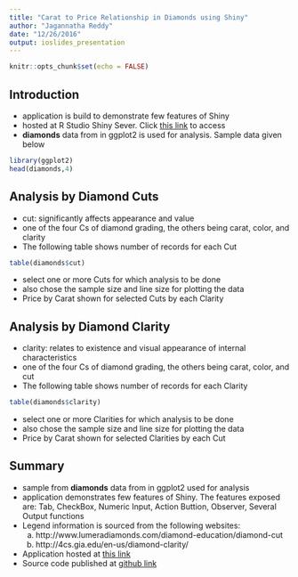 ```yaml
---
title: "Carat to Price Relationship in Diamonds using Shiny"
author: "Jagannatha Reddy"
date: "12/26/2016"
output: ioslides_presentation
---
```


```r
knitr::opts_chunk$set(echo = FALSE)
```

## Introduction
- application is build to demonstrate few features of Shiny
- hosted at R Studio Shiny Sever. Click <a href="https://jaganrn.shinyapps.io/DataScience-DevelopingDataProducts-ShinyProject/">this link</a> to access 
- **diamonds** data from in ggplot2 is used for analysis. Sample data given below

```r
library(ggplot2)
head(diamonds,4)
```

## Analysis by Diamond Cuts
- cut: significantly affects appearance and value
- one of the four Cs of diamond grading, the others being carat, color, and clarity
- The following table shows number of records for each Cut
```r
table(diamonds$cut)
```
- select one or more Cuts for which analysis to be done
- also chose the sample size and line size for plotting the data
- Price by Carat shown for selected Cuts by each Clarity

## Analysis by Diamond Clarity
- clarity: relates to existence and visual appearance of internal characteristics
- one of the four Cs of diamond grading, the others being carat, color, and cut
- The following table shows number of records for each Clarity
```r
table(diamonds$clarity)
```
- select one or more Clarities for which analysis to be done
- also chose the sample size and line size for plotting the data
- Price by Carat shown for selected Clarities by each Cut

## Summary
- sample from **diamonds** data from in ggplot2 used for analysis
- application demonstrates few features of Shiny. The features exposed are: Tab, CheckBox, Numeric Input, Action Buttion, Observer, Several Output functions
- Legend information is sourced from the following websites:
    a. http://www.lumeradiamonds.com/diamond-education/diamond-cut
    b. http://4cs.gia.edu/en-us/diamond-clarity/
- Application hosted at <a href="https://jaganrn.shinyapps.io/DataScience-DevelopingDataProducts-ShinyProject/">this link</a>
- Source code published at <a href="https://github.com/jaganrn/DataScience-DevelopingDataProducts-ShinyProject">github link</a>
